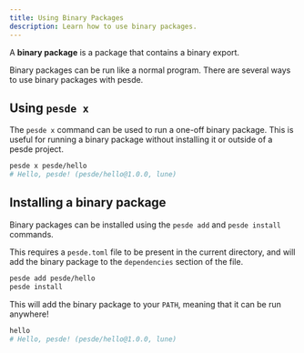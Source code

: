 ```yaml
---
title: Using Binary Packages
description: Learn how to use binary packages.
---
```


A **binary package** is a package that contains a binary export.

Binary packages can be run like a normal program. There are several ways to use
binary packages with pesde.

## Using `pesde x`

The `pesde x` command can be used to run a one-off binary package. This is
useful for running a binary package without installing it or outside of a pesde
project.

```sh
pesde x pesde/hello
# Hello, pesde! (pesde/hello@1.0.0, lune)
```

## Installing a binary package

Binary packages can be installed using the `pesde add` and `pesde install`
commands.

This requires a `pesde.toml` file to be present in the current directory, and
will add the binary package to the `dependencies` section of the file.

```sh
pesde add pesde/hello
pesde install
```

This will add the binary package to your `PATH`, meaning that it can be run
anywhere!

```sh
hello
# Hello, pesde! (pesde/hello@1.0.0, lune)
```
